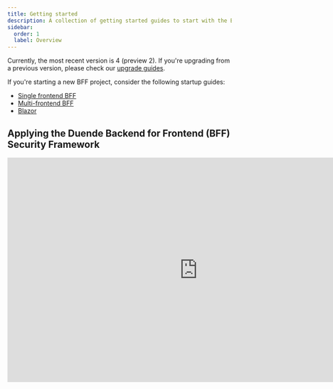 ```yaml
---
title: Getting started
description: A collection of getting started guides to start with the BFF
sidebar:
  order: 1
  label: Overview
---
```


Currently, the most recent version is 4 (preview 2). If you're upgrading from a previous version, please check our [upgrade guides](/bff/upgrading). 

If you're starting a new BFF project, consider the following startup guides:

* [Single frontend BFF](/bff/getting-started/single-frontend)
* [Multi-frontend BFF](/bff/getting-started/multi-frontend)
* [Blazor](/bff/getting-started/blazor)

## Applying the Duende Backend for Frontend (BFF) Security Framework

<iframe width="853" height="505" src="https://www.youtube.com/embed/6zMSwlGBmxs" title="YouTube video player" frameborder="0" allow="accelerometer; autoplay; clipboard-write; encrypted-media; gyroscope; picture-in-picture; web-share" referrerpolicy="strict-origin-when-cross-origin" allowfullscreen></iframe>

